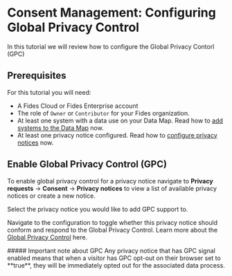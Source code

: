 
# Consent Management: Configuring Global Privacy Control

<TutorialKey duration="2" product="Fides" topic="Consent Management"/>

In this tutorial we will review how to configure the Global Privacy Contorl (GPC)

## Prerequisites

For this tutorial you will need:

* A Fides Cloud or Fides Enterprise account
* The role of `Owner` or `Contributor` for your Fides organization.
* At least one system with a data use on your Data Map. Read how to [add systems to the Data Map](../data-mapping-adding-systems-manually) now.
* At least one privacy notice configured. Read how to [configure privacy notices](privacy-notices) now.



## Enable Global Privacy Control (GPC)
To enable global privacy control for a privacy notice navigate to **Privacy requests** → **Consent** → **Privacy notices** to view a list of available privacy notices or create a new notice.

Select the privacy notice you would like to add GPC support to.

Navigate to the configuration to toggle whether this privacy notice should conform and respond to the Global Privacy Control. Learn more about the [Global Privacy Control](/regulations/gpc/overview) here.

<Screenshot img="/assets/img/tutorials/consent-management-consent-mechanism-gpc.gif" description="Privacy Notice GPC Configuration" mw="500" />

<Callout type="info" emoji="">
##### Important note about GPC
Any privacy notice that has GPC signal enabled means that when a visitor has GPC opt-out on their browser set to **true**, they will be immediately opted out for the associated data process.
</Callout>
